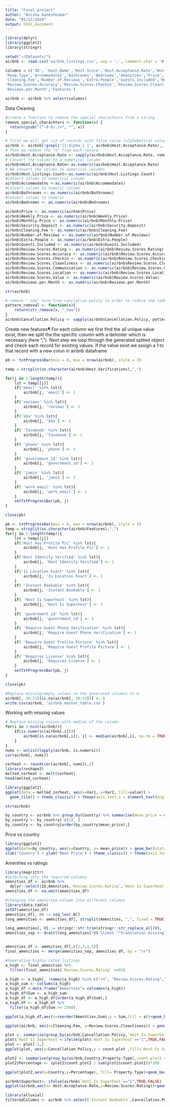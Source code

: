---
title: "Final project"
author: "Anisha Ganeshkumar"
date: "01/12/2019"
output: html_document
---

```{r}
library(dplyr)
library(ggplot2)
library(stringr)
```
```{r}
setwd("~/Datasets/")
airbnb <- read.csv('airbnb_listings.csv', sep = ';', comment.char = '#', stringsAsFactors = FALSE)

columns = c('ID', 'Host.Name','Host.Since','Host.Acceptance.Rate','Host.Listings.Count','City','State','Market','Country.Code','Country','Latitude','Longitude','Property.Type',
'Room.Type','Accommodates','Bathrooms','Bedrooms','Amenities','Price','Weekly.Price','Monthly.Price','Security.Deposit',
'Cleaning.Fee','Number.of.Reviews','Extra.People','Guests.Included','Host.Verifications','Property.Type','Cancellation.Policy','Review.Scores.Rating',
'Review.Scores.Accuracy','Review.Scores.Checkin','Review.Scores.Cleanliness','Review.Scores.Communication','Review.Scores.Location','Review.Scores.Value',
'Reviews.per.Month','Features')

airbnb <- airbnb %>% select(columns)

```
Data Cleaning

```{r}
#create a function to remove the special charachters from a string
remove_special_charachters <- function(x) {
  return(gsub("[^-0-9/.]+", "", x))
}
```

```{r}
# first we will get rid of records with false value (alphabetical value)
airbnb <- airbnb[!grepl('[[:alpha:] ]', airbnb$Host.Acceptance.Rate),, drop = FALSE]
# Then we remove the "%" from each record 
airbnb$Host.Acceptance.Rate <- sapply(airbnb$Host.Acceptance.Rate, remove_special_charachters)
# Convert the column to a numerical column
airbnb$Host.Acceptance.Rate<-as.numeric(airbnb$Host.Acceptance.Rate)
# We convert the column to numerical columns
airbnb$Host.Listings.Count<-as.numeric(airbnb$Host.Listings.Count)
#Convert column to numerical column
airbnb$Accommodates <-as.numeric(airbnb$Accommodates)
#Convert column to numeric column
airbnb$Bathrooms <- as.numeric(airbnb$Bathrooms)
#Convert column to numeric
airbnb$Bedrooms <- as.numeric(airbnb$Bedrooms)
```

```{r}
airbnb$Price <- as.numeric(airbnb$Price)
airbnb$Weekly.Price <- as.numeric(airbnb$Weekly.Price)
airbnb$Monthly.Price <- as.numeric(airbnb$Monthly.Price)
airbnb$Security.Deposit <- as.numeric(airbnb$Security.Deposit)
airbnb$Cleaning.Fee <- as.numeric(airbnb$Cleaning.Fee)
airbnb$Number.of.Reviews <- as.numeric(airbnb$Number.of.Reviews)
airbnb$Extra.People <- as.numeric(airbnb$Extra.People)
airbnb$Guests.Included <- as.numeric(airbnb$Guests.Included)
airbnb$Review.Scores.Rating <- as.numeric(airbnb$Review.Scores.Rating)
airbnb$Review.Scores.Accuracy <- as.numeric(airbnb$Review.Scores.Accuracy)
airbnb$Review.Scores.Checkin <- as.numeric(airbnb$Review.Scores.Checkin)
airbnb$Review.Scores.Cleanliness <- as.numeric(airbnb$Review.Scores.Cleanliness)
airbnb$Review.Scores.Communication <- as.numeric(airbnb$Review.Scores.Communication)
airbnb$Review.Scores.Location <- as.numeric(airbnb$Review.Scores.Location)
airbnb$Review.Scores.Value <- as.numeric(airbnb$Review.Scores.Value)
airbnb$Reviews.per.Month <- as.numeric(airbnb$Reviews.per.Month)
```
```{r}
str(airbnb)
```
```{r}
# remove "_new" term from canclation policy in order to reduce the combinations
pattern_removal <- function(x){
    return(str_remove(x, "_new"))
}
airbnb$Cancellation.Policy <- sapply(airbnb$Cancellation.Policy, pattern_removal)
```
Create new features¶
For each column we first find the all unique value exist, then we split the the specific column with a delimiter which is necessary (here ","). Next step we loop through the generated splited object and check each record for existing values. If the value exist we assign a 1 to that record with a new colun in airbnb dataframe

```{r}
pb <- txtProgressBar(min = 0, max = nrow(airbnb), style = 3)

temp = strsplit(as.character(airbnb$Host.Verifications),",")

for(j in 1:length(temp)){
    lst = temp[[j]]
    if('email' %in% lst){
        airbnb[j, 'email'] <- 1
    }
    if('reviews' %in% lst){
        airbnb[j, 'reviews'] <- 1
    }
    if('kba' %in% lst){
        airbnb[j, 'kba'] <- 1
    }
    if( 'facebook' %in% lst){
        airbnb[j, 'facebook'] <- 1
    }
    if( 'phone' %in% lst){
        airbnb[j, 'phone'] <- 1
    }
    if( 'government_id' %in% lst){
        airbnb[j, 'government_id'] <- 1
    }
    if( 'jumio' %in% lst){
        airbnb[j, 'jumio'] <- 1
    }
    if( 'work_email' %in% lst){
        airbnb[j, 'work_email'] <- 1
    }
    setTxtProgressBar(pb, j)
}

close(pb)
```

```{r}
pb <- txtProgressBar(min = 0, max = nrow(airbnb), style = 3)
temp = strsplit(as.character(airbnb$Features),",")
for(j in 1:length(temp)){
    lst = temp[[j]]
    if('Host Has Profile Pic' %in% lst){
        airbnb[j, 'Host Has Profile Pic'] <- 1
    }
    if('Host Identity Verified' %in% lst){
        airbnb[j, 'Host Identity Verified'] <- 1
    }
    if('Is Location Exact' %in% lst){
        airbnb[j, 'Is Location Exact'] <- 1
    }
    if( 'Instant Bookable' %in% lst){
        airbnb[j, 'Instant Bookable'] <- 1
    }
    if( 'Host Is Superhost' %in% lst){
        airbnb[j, 'Host Is Superhost'] <- 1
    }
    if( 'government_id' %in% lst){
        airbnb[j, 'government_id'] <- 1
    }
    if( 'Require Guest Phone Verification' %in% lst){
        airbnb[j, 'Require Guest Phone Verification'] <- 1
    }
    if( 'Require Guest Profile Picture' %in% lst){
        airbnb[j, 'Require Guest Profile Picture'] <- 1
    }
    if( 'Requires License' %in% lst){
        airbnb[j, 'Requires License'] <- 1
    }
    setTxtProgressBar(pb, j)
}

close(pb)
```

```{r}
#Replace missing/empty values on the generated columns to 0
airbnb[, 38:53][is.na(airbnb[, 38:53])] <- 0
write.csv(airbnb, 'airbnb_master_table.csv')
```
Working with missing values

```{r}
# Replace missing values with median of the column
for(i in 1:ncol(airbnb)){
    if(is.numeric(airbnb[,i])){
        airbnb[is.na(airbnb[,i]), i] <- median(airbnb[,i], na.rm = TRUE)
    }
}
nums <- unlist(lapply(airbnb, is.numeric))
cor(airbnb[, nums])
```
```{r}
corheat <- round(cor(airbnb[, nums]),2)
library(reshape2)
melted_corheat <- melt(corheat)
head(melted_corheat)
```
```{r}
library(ggplot2)
ggplot(data = melted_corheat, aes(x=Var1, y=Var2, fill=value)) + 
  geom_tile() + theme_classic() + theme(axis.text.x = element_text(angle = 90, hjust = 1)) + xlab('Numerical Variables') + ylab('Numerical Varibles')
```
```{r}
str(airbnb)
```
```{r}
by_country <- airbnb %>% group_by(Country) %>% summarise(mean_price = mean(Price, na.rm = TRUE)) 
by_country <- by_country[-c(1), ]
by_country <- by_country[order(by_country$mean_price),]
```
Price vs country
```{r}
library(ggplot2)
ggplot(data=by_country, aes(x=Country, y= mean_price)) + geom_bar(stat="identity", fill = 'black') + 
xlab('Country') + ylab('Mean Price') + theme_classic() + theme(axis.text.x = element_text(angle = 90, hjust = 1))
```
Amenities vs ratings
```{r}
library(magrittr)
#Selecting only the required columns
amenities_df <- airbnb %>%
  dplyr::select(ID,Amenities,`Review.Scores.Rating`,`Host Is Superhost`)
amenities_df <- na.omit(amenities_df)
```
```{r}
#changing the amenities column into different columns
library(data.table)
setDT(amenities_df)
amenities_df[, rn := seq_len(.N)]
long_amenities <- amenities_df[, strsplit(Amenities, ",", fixed = TRUE), by = rn]
```
```{r}
long_amenities[, V1 := stringr::str_trim(stringr::str_replace_all(V1, '["]', ""))]
amenities_sep <- dcast(long_amenities[!V1 %like% "^translation missing"], rn ~ V1, length, value.var = "rn", fill = 0)


amenities_df <- amenities_df[,c(1,3,4,5)]
final_amenities <- merge(amenities_sep, amenities_df, by = "rn")
```
```{r}
#Seperating highly rated listings
a_high <- final_amenities %>%
  filter(final_amenities$`Review.Scores.Rating` >=95) 
```


```{r}
a_high <- a_high[, !names(a_high) %in% c("rn", "Review.Scores.Rating","ID")] 
a_high_sum <- colSums(a_high)
a_high_df <-data.frame("Amenities"= colnames(a_high))
a_high_df$Sum <- a_high_sum
a_high_df <- a_high_df[order(a_high_df$Sum),]
a_high_df <- a_high_df %>%
  filter(a_high_df$Sum >= 2500)
```
```{r}
ggplot(a_high_df,aes(x=reorder(Amenities,Sum),y = Sum,fill = a))+geom_bar(stat = "identity", fill="steelblue")+coord_flip()+labs(x="Amenities",y="Number of listings",title="Highly rated listings")
```
```{r}
ggplot(airbnb, aes(x=Cleaning.Fee, y=Review.Scores.Cleanliness)) + geom_point() + labs(title = "Cleaning fee vs cleanliness score")
```
```{r}
plot <- summarise(group_by(airbnb,Cancellation.Policy,`Host Is Superhost`), count.plot = n())
plot$`Host Is Superhost`<-ifelse(plot$`Host Is Superhost`=="1",TRUE,FALSE)
plot <- plot[-1,]
ggplot(plot, aes(x=Cancellation.Policy,y = count.plot ,fill=`Host Is Superhost`)) + geom_bar(stat = "identity")
```
```{r}
plot2 <- summarise(group_by(airbnb,Country,Property.Type),count.plot2 = n())
plot2$Percentage <- (plot2$count.plot2 / sum(plot2$count.plot2))*100

ggplot(plot2,aes(x=Country,y=Percentage), fill= Property.Type)+geom_bar(stat="identity")
```
```{r}
airbnb$Superhost<- ifelse(airbnb$`Host Is Superhost`=="1",TRUE,FALSE)
ggplot(airbnb,aes(x= Host.Acceptance.Rate,y=Review.Scores.Rating))+geom_point(aes(colour=Superhost))+labs(title="What it takes to be a superhost")                                   
```
```{r}
library(alluvial)
filteredColumns <- airbnb %>% select(`Instant Bookable`,Cancellation.Policy, Room.Type,`Host Is Superhost`)
```